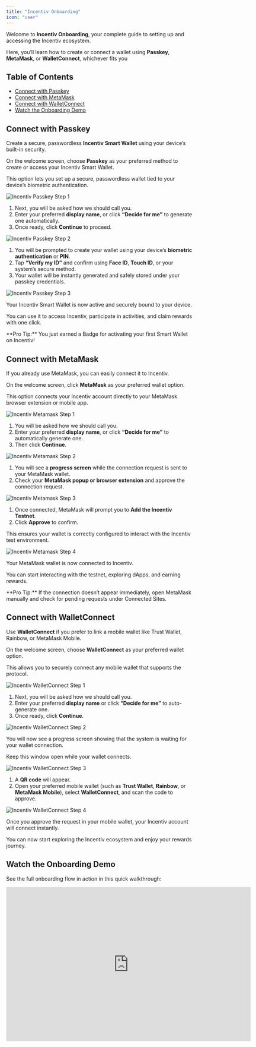 ```yaml
---
title: "Incentiv Onboarding"
icon: "user"
---
```


Welcome to **Incentiv Onboarding**, your complete guide to setting up and accessing the Incentiv ecosystem.  

Here, you’ll learn how to create or connect a wallet using **Passkey**, **MetaMask**, or **WalletConnect**, whichever fits you 

## Table of Contents
- [Connect with Passkey](#connect-with-passkey)
- [Connect with MetaMask](#connect-with-metamask)
- [Connect with WalletConnect](#connect-with-walletconnect)
- [Watch the Onboarding Demo](#watch-the-onboarding-demo)

## Connect with Passkey

Create a secure, passwordless **Incentiv Smart Wallet** using your device’s built-in security.

<Steps>
<Step title="Step 1: Select Passkey">

On the welcome screen, choose **Passkey** as your preferred method to create or access your Incentiv Smart Wallet.  

This option lets you set up a secure, passwordless wallet tied to your device’s biometric authentication.

![Incentiv Passkey Step 1](/docs/images/Onboarding_Passkey1.jpeg)
</Step>

<Step title="Step 2: Choose a Name">

1. Next, you will be asked how we should call you.  
2. Enter your preferred **display name**, or click **“Decide for me”** to generate one automatically.  
3. Once ready, click **Continue** to proceed.

![Incentiv Passkey Step 2](/docs/images/Onboarding_Passkey2.png)
</Step>

<Step title="Step 3: Verify with Biometrics">

1. You will be prompted to create your wallet using your device’s **biometric authentication** or **PIN**.  
2. Tap **“Verify my ID”** and confirm using **Face ID**, **Touch ID**, or your system’s secure method.  
3. Your wallet will be instantly generated and safely stored under your passkey credentials.

![Incentiv Passkey Step 3](/docs/images/Onboarding_Passkey3.jpeg)
</Step>

<Step title="Step 4: You're All Set">

Your Incentiv Smart Wallet is now active and securely bound to your device.  

You can use it to access Incentiv, participate in activities, and claim rewards with one click.
</Step>
</Steps>

<Tip>
**Pro Tip:** You just earned a Badge for activating your first Smart Wallet on Incentiv!
</Tip>

## Connect with MetaMask

If you already use MetaMask, you can easily connect it to Incentiv.

<Steps>
<Step title="Step 1: Choose MetaMask">

On the welcome screen, click **MetaMask** as your preferred wallet option.  

This option connects your Incentiv account directly to your MetaMask browser extension or mobile app.

![Incentiv Metamask Step 1](/docs/images/OnboardingMetamaskA.jpg)
</Step>

<Step title="Step 2: Choose a Name">

1. You will be asked how we should call you.  
2. Enter your preferred **display name**, or click **“Decide for me”** to automatically generate one.  
3. Then click **Continue**.

![Incentiv Metamask Step 2](/docs/images/OnboardingMetamaskB.png)
</Step>

<Step title="Step 3: Approve the Connection">

1. You will see a **progress screen** while the connection request is sent to your MetaMask wallet.  
2. Check your **MetaMask popup or browser extension** and approve the connection request.

![Incentiv Metamask Step 3](/docs/images/OnboardingMetamaskC.jpg)
</Step>

<Step title="Step 4: Add Incentiv Testnet">

1. Once connected, MetaMask will prompt you to **Add the Incentiv Testnet**.  
2. Click **Approve** to confirm.  

This ensures your wallet is correctly configured to interact with the Incentiv test environment.

![Incentiv Metamask Step 4](/docs/images/OnboardingMetamaskD.jpg)
</Step>

<Step title="Step 5: You’re All Set">

Your MetaMask wallet is now connected to Incentiv.  

You can start interacting with the testnet, exploring dApps, and earning rewards.
</Step>
</Steps>

<Tip>
**Pro Tip:** If the connection doesn’t appear immediately, open MetaMask manually and check for pending requests under Connected Sites.
</Tip>

## Connect with WalletConnect

Use **WalletConnect** if you prefer to link a mobile wallet like Trust Wallet, Rainbow, or MetaMask Mobile.

<Steps>
<Step title="Step 1: Start the Connection">

On the welcome screen, choose **WalletConnect** as your preferred wallet option.

This allows you to securely connect any mobile wallet that supports the protocol.

![Incentiv WalletConnect Step 1](/docs/images/Onboarding_WalletConnect1.jpg)
</Step>

<Step title="Step 2: Choose a Name">

1. Next, you will be asked how we should call you.  
2. Enter your preferred **display name** or click **“Decide for me”** to auto-generate one.  
3. Once ready, click **Continue**.

![Incentiv WalletConnect Step 2](/docs/images/Onboarding_WalletConnect2.jpg)
</Step>

<Step title="Step 3: Approve the Connection">

You will now see a progress screen showing that the system is waiting for your wallet connection.

Keep this window open while your wallet connects.

![Incentiv WalletConnect Step 3](/docs/images/Onboarding_WalletConnect3.jpg)
</Step>

<Step title="Step 4: Scan and Connect">

1. A **QR code** will appear.  
2. Open your preferred mobile wallet (such as **Trust Wallet**, **Rainbow**, or **MetaMask Mobile**), select **WalletConnect**, and scan the code to approve.

![Incentiv WalletConnect Step 4](/docs/images/Onboarding_WalletConnect4.jpg)
</Step>

<Step title="Step 5: You’re All Set">

Once you approve the request in your mobile wallet, your Incentiv account will connect instantly.  

You can now start exploring the Incentiv ecosystem and enjoy your rewards journey.
</Step>
</Steps>

## Watch the Onboarding Demo

See the full onboarding flow in action in this quick walkthrough:

<iframe width="660" height="415" src="https://www.youtube.com/embed/yZyN3pfQhv8?si=fmxScfyMOWCSKads" title="Incentiv Registration" frameborder="0" allow="accelerometer; autoplay; clipboard-write; encrypted-media; gyroscope; picture-in-picture; web-share" referrerpolicy="strict-origin-when-cross-origin" allowfullscreen />